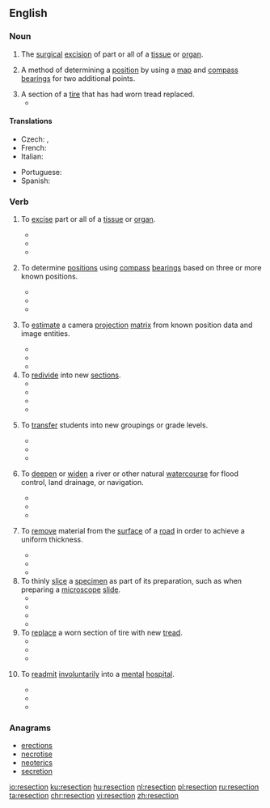 ==English==

===Noun===
{{en-noun}}
{{wikipedia}}

# {{context|medicine|lang=en}} The [[surgical]] [[excision]] of part or all of a [[tissue]] or [[organ]].
# {{context|surveying|lang=en}} A method of determining a [[position]] by using a [[map]] and [[compass]] [[bearing]]s for two additional points.
# A section of a [[tire]] that has had worn tread replaced.
#* {{quote-news|work=Popular Mechanics |title=Tire Doctor |year=1955|month=April|page=238|volume=103|number=4 |author=James Joseph|passage=A bruised carcass can often be saved by investing $11.00 in a '''resection'''. }}

====Translations====
{{trans-top|surgical excision}}
* Czech: {{t+|cs|resekce|f}}, {{t|cs|vyříznutí|n}}
* French: {{t+|fr|résection}}
* Italian: {{t+|it|resezione}}
{{trans-mid}}
* Portuguese: {{t|pt|resecção}}
* Spanish: {{t|es|resección}}
{{trans-bottom}}

===Verb===
{{en-verb}}

# {{context|medicine|lang=en}} To [[excise]] part or all of a [[tissue]] or [[organ]].
#* {{quote-book|title=Manual of Aesthetic Surgery |author=Werner Mang |year=2011 |page=167 |ISBN=354078795X |passage=Most articles published after this date, however, mention the '''resectioning''' of fat around the eyes as an essential constituent of corrective lid surgery. }}
#* {{quote-book|title=Ruin Nation: Destruction and the American Civil War  |author=Megan Kate Nelson |year=2012 |page=177 |ISBN=0820342513 |passage=...these problems and the overwhelming numbers of wounded men flooding into hospitals after battles meant that amputations and '''resectioning''' of joints (the removal of bones) became standard protocol. }}
#* {{quote-book|title=Right or Wrong: The Memoirs of Lord Bell  |author=Tim Bell  |year=2014 |page=183 |ISBN=1472909372 |passage=Anyway, they did the operation, removed a huge lump, '''resectioned''' my colon, and gave me the news that they thought that the tumour hadn't spread.  }}
# {{context|surveying|lang=en}} To determine [[positions]] using [[compass]] [[bearing]]s based on three or more known positions.
#* {{quote-book|title=University of Texas Record - Volume 11  |year=1913 |page=454   |passage=The Senior class was drilled in the use of the plane table; in '''resectioning''' on unknown points, the "three point problem," etc.  }}
#* {{quote-book|title=Michigan Engineers Annual - Volumes 36-37  |year=1918 |page=125  |passage=After construction of earthwork is completed the work should be '''resectioned''' and the estimates for final payment made according to the information thus obtained. }} 
#* {{quote-book|title=Plane and Geodetic Surveying, Second Edition |author=Aylmer Johnson |year=2014  |page=27 |ISBN=1466589566 |passage=For an independent check of the work, and a better indication of its accuracy, the point should be '''resectioned''', as described in the next section.  }}
# {{context|digital image processing|lang=en}} To [[estimate]] a camera [[projection]] [[matrix]] from known position data and image entities.
#* {{quote-book|title=Multiple View Geometry in Computer Vision |author=Richard Hartley & ‎Andrew Zisserman  |year=2004 |page=537 |ISBN=1139449141 |passage=The camera matrices and 3D structure are then computed for the frames 1-2-3-4, for example by first '''resectioning''' and then bundle adjustment. }}
#* {{quote-book|title=Intelligent Science and Intelligent Data Engineering |author=Yanning Zhang, ‎Zhi-Hua Zhou, & ‎Changshui Zhang |year=2012 |page=459 |ISBN=364231919X |passage=Based on the convex cone, they give a further improved method for homography and camera '''resectioning''''.  }}
#* {{quote-book|title=Video Registration  |author=Mubarak Shah & ‎Rakesh Kumar |year=2013  |page=24 |ISBN=1461504597 |passage=The cost can be immediately reduced by only using key frames for the initial reconstruction, and then '''resectioning''' the other frames.  }}
# To [[redivide]] into new [[section]]s.
#* {{quote-book|title=Journal of the House of Representatives of the State of Vermont   |year=1879  |page=121  |passage=Also that the bill be '''resectioned''' to conform to the several amendments ; Which amendments were severally agreed to, and the bill as amended read the third time and passed. }}
#* {{quote-book|title=Reports of Cases Determined in the Circuit Court of the United States for the First Circuit from May term 1869 to May term 1878 |author=‎Nathan Clifford & ‎William Henry Clifford  |year=1880  |page=27  |passage=Mr. Dana '''resectioned''' the text, and added marginal titles; a work of much labor, not called for by his contract, and performed solely for the good of the book. }}
#* {{quote-book|title=Antiaircraft Journal - Volume 34   |year=1910 |page=176  |passage=The projectiles were cleaned and weighed, and the powder blended, '''resectioned''' and reweighed by each of the companies who used it. }}
#* {{quote-book|title=Realizations |author=Martin Meisel |year=2014 |page=181 |ISBN=1400856094 |passage=Henry Bishop's Weber-influenced score for Manfred entails a good deal of '''resectioning''' of the text, and is quite operatic in character. }}
# {{context|education|lang=en}} To [[transfer]] students into new groupings or grade levels.
#* {{quote-book|title=Educational Review - Volume 69 |author=Nicholas Murray Butler, ‎Frank Pierrepont Graves, & ‎William McAndrew |year=1925  |page=153   |passage=In connection with a scheme of '''resectioning''', a number of questions naturally present themselves. When the students complete their first term or first year of the subject in the most efficient, intermediate, and least efficient sections, what process of equalization is going to occur at the beginning of the second term or year? }}
#* {{quote-book|title=West Point; America's power fraternity |author=K. Bruce Galloway & ‎Robert Bowie Johnson |year=1973 |page=71  |passage=This is easily understandable when, with '''resectioning''', a cadet is offered the opportunity to underperform with the only punishment being an easier class! }}
#* {{quote-book|title=For Brotherhood and Duty |author=Brian R. McEnany |year=2015 |page=37 |ISBN=0813160634 |passage=Tully's class was  initially assigned to sections alphabetically and then '''resectioned''' later in the year according to academic merit. }}
# {{context|civil engineering|lang=en}} To [[deepen]] or [[widen]] a river or other natural [[watercourse]] for flood control, land drainage, or navigation.
#* {{quote-book|title=The Hydrology of the UK: A Study of Change |author=Mike Acreman |year=2012 |page=70 |ISBN=1134661339 |passage=In England and Wales, this has resulted in significant regional variations (Table 3.4) with the Anglian region returning the highest proportions of embanked and '''resectioned''' river channels. }}
#* {{quote-book|title=River Conservation and Management |author=Philip Boon & ‎Paul Raven |year=2012 |page=86 |ISBN=0470682086 |passage=The second case study illustrates the opportunities for linking data from different monitoring schemes by examining the relationship between two potential stressors: organic pollution and '''resectioning''' of the river channel.  }}
#* {{quote-book|title=Hydro-Environmental Analysis: Freshwater Environments  |author=James L. Martin |year=2013 |page=213 |ISBN=1482206080 |passage='''Resectioned''' rivers are commonly trapezoidal and wider and deeper than natural rivers. }}
# {{context|civil engineering|chiefly|India|lang=en}} To [[remove]] material from the [[surface]] of a [[road]] in order to achieve a uniform thickness.
#* {{quote-book|title=Report on the Administration of Burma |author=Burma Rights Movement for Action  |year=1908 |page=54 |passage=The road from Periwegon to Ananbaw was '''resectioned''' and raised in places.}}
#* {{quote-book|title=Report on the Municipal Administration of Calcutta  |year=1911 |page=xv  |passage=...a very large quantity of metal obtained by '''resectioning''' and cutting down roads to the regulation camber was used in repairs.  }}
#* {{quote-book|title=P. W. D. Handbook, Bombay |author=‎E. L. Marryat |year=1960  |passage=The quantity of asphalt used will vary with the nature of the work. Where no '''resectioning''' of the road is necessary, i.e., where the new 2" layer is uniform in thickness on the picked up old surface 0-9cwt, or 100lbs. per 100 sq. ft. will be sufficient, as the binding material in the old surface works up through the new metal. }}
# To thinly [[slice]] a [[specimen]] as part of its preparation, such as when preparing a [[microscope]] [[slide]].
#* {{quote-book|title=Canadian Journal of Soil Science - Volume 51  |year=1971 |page=247  |passage=Mounting with Lakeside-70 thermoplastic cement was used extensively but it was too brittle, caused occasional plucking of sand grains during grinding and polishing, and was not strong enough to hold the mounted specimen during '''resectioning'''; its thermoplastic requirements caused warping of specimens.  }}
#* {{quote-book|title=Cellular and Molecular Methods in Neuroscience Research |author=Adalberto Merighi & ‎Giorgio Carmignoto  |year=2007 |page=193 |ISBN=0387224602 |passage=After fixation, the 400-μm-thick slice should be '''resectioned''' into 50-μm thick sections for further histological processing.  }}
#* {{quote-book|title=Intracellular Staining in Neurobiology |author=Stanley B. Kater & ‎Charles Nicholson |year=2012 |page=79 |ISBN=3642871232 |passage=Correlating very small isolated profiles by either method was difficult because of distortions caused by '''resectioning''' and the heating of the plastic by the electron beam. }}
#* {{quote-book|title=Bone Histology of Fossil Tetrapods |author=Kevin Padian & ‎Ellen-Thérèse Lamm  |year=2013 |page=59 |ISBN=0520273524 |passage=They include a critical step of vacuum embedding the specimen, as well as cutting and mounting individual serial sections, as opposed to the traditional method described of preparing and mounting an entire block followed by '''resectioning''' to produce a thinner mounted sample (Neese 2004). }}
# To [[replace]] a worn section of tire with new [[tread]].
#* {{quote-book|title=The Goodrich - Volumes 3-4  |author=B.F. Goodrich Company |year=1913 |page=97  |passage=Where, however, this chafing extends through the fabric or by reason of an aggravated skid,—the fabric is ground through at any point, '''resectioning''' would be necessary in addition.  }}
#* {{quote-book|title=Problems of American Small Business - Parts 16-24 |author=United States Congress Senate Special Committee to Study Problems of American Small Business |year=1943 |page=2515  |passage=So far as our company-owned stores are concerned, we mount tires, new. tires, that are purchased and arrange for the repair or recapping or '''resectioning''' of tires that are brought to us. We do not own or operate molds or equipment for '''resectioning''' or recapping tires. }}
#* {{quote-book|title=Board of Contract appeals decisions - Volume 69, Issue 2  |year=1970 |page=28  |passage=After the incident, appellant did have the damaged tire '''resectioned''' at a cost of $204.00.  }}
# {{context|UK|AU|NZ|lang=en}} To [[readmit]] [[involuntary|involuntarily]] into a [[mental]] [[hospital]].
#* {{quote-book|title=Legal Action: The Bulletin of the Legal Action Group  |year=2002 |page=12 |passage=According to Dyson LJ, mental health professionals will be acting unlawfully in '''resectioning''' a patient following discharge by a tribunal if 'the sole or principal ground on which they rely is one which in substance has been rejected by the tribunal.' }}
#* {{quote-book|title=The Fourth Helen of the Apocalypse!  |author=Simon Richard Lee |year=2009 |page=28 |ISBN=1409294838 |passage=After just three weeks at home, with yet more 'abuse in the community' I am '''resectioned''', and Helen re-admitted the same night. }}
#* {{quote-book|title=Ship of Fools |author=Rod Madocks |year=2013  |ISBN=1907869891 |passage=He argued that the only way that his client could be retained in the hospital was if she was '''resectioned''' altogether. To be assessed for a new section she had to show fresh evidence of mental disorder and risk to others.  }}


===Anagrams===
* [[erections#English|erections]]
* [[necrotise#English|necrotise]]
* [[neoterics#English|neoterics]]
* [[secretion#English|secretion]]

[[io:resection]]
[[ku:resection]]
[[hu:resection]]
[[nl:resection]]
[[pl:resection]]
[[ru:resection]]
[[ta:resection]]
[[chr:resection]]
[[vi:resection]]
[[zh:resection]]